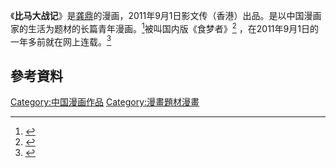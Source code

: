 {{expand|time=2015-05-10T15:04:59+00:00}}
《'''比马大战记'''》是[[龔鼎_(漫畫家)|龚鼎]]的漫画，2011年9月1日影文传（香港）出品。是以中国漫画家的生活为题材的长篇青年漫画。<ref>{{Cite news|url=http://news.comicyu.com/2011/08/31/58439.html|title=漫画《比马大战记》1香港中文完全版华丽上市！|language=zh-cn|publisher=漫域|author=candy|date=2011年8月31日|accessdate=2015-05-10|archive-date=2015-05-18|archive-url=https://web.archive.org/web/20150518213923/http://news.comicyu.com/2011/08/31/58439.html|dead-url=no}}</ref>被叫国内版《食梦者》<ref>{{Cite news|url=http://acg.178.com/201109/108854761029.html|title=国产漫画最强音，CMJ《比马大战记》完全版正式发售|language=zh-cn|publisher=178动漫频道|author=加加林|date=2011-09-01|accessdate=2015-05-10|archive-url=https://web.archive.org/web/20150518184133/http://acg.178.com/201109/108854761029.html|archive-date=2015-05-18|dead-url=yes}}</ref>
，在2011年9月1日的一年多前就在网上连载。<ref>{{Cite news|url=http://dongman.abang.com/od/xinfandongman/a/bimada.htm|title=《比马大战记》 国内版《食梦者》|language=zh-cn|publisher=阿邦网|author=candy|date=2011年8月31日|accessdate=2015-05-10|archive-date=2015-05-18|archive-url=https://web.archive.org/web/20150518075207/http://dongman.abang.com/od/xinfandongman/a/bimada.htm|dead-url=yes}}</ref>
== 參考資料 ==
{{Reflist}}

[[Category:中国漫画作品|Category:中国漫画作品]]
[[Category:漫畫題材漫畫|Category:漫畫題材漫畫]]